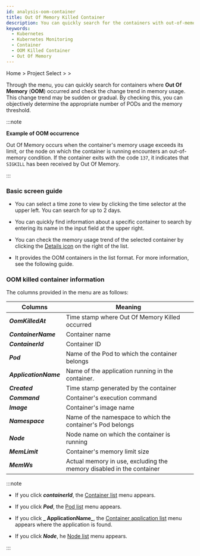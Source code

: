 ```yaml
---
id: analysis-oom-container
title: Out Of Memory Killed Container
description: You can quickly search for the containers with out-of-memory (OOM) and check the changes in memory usage at each time.
keywords:
  - Kubernetes
  - Kubernetes Monitoring
  - Container
  - OOM Killed Container
  - Out Of Memory
---
```


Home &gt; Project Select &gt; <Cmdname sid="side_container" className="uitext" /> &gt; <Cmdname sid="side_oomContainer" className="uitext" />

Through the <Cmdname sid="side_oomContainer" className="uitext" /> menu, you can quickly search for containers where **Out Of Memory** (**OOM**) occurred and check the change trend in memory usage. This change trend may be sudden or gradual. By checking this, you can objectively determine the appropriate number of PODs and the memory threshold.

:::note 

**Example of OOM occurrence**

Out Of Memory occurs when the container's memory usage exceeds its limit, or the node on which the container is running encounters an out-of-memory condition. If the container exits with the code `137`, it indicates that `SIGKILL` has been received by Out Of Memory.

:::

### Basic screen guide

<ImgLang img='whatap_kubernetes_analysis_oom_container_1.png' desc='Out Of Memory Killed Container' />

- You can select a time zone to view by clicking the time selector at the upper left. You can search for up to 2 days.

- You can quickly find information about a specific container to search by entering its name in the input field at the upper right.

- You can check the memory usage trend of the selected container by clicking the [Details icon](/img/ic-static.svg) on ​​the right of the list. 

- It provides the OOM containers in the list format. For more information, see the following guide.

### OOM killed container information

The columns provided in the <Cmdname sid="side_oomContainer" className="uitext" /> menu are as follows:

| Columns               | Meaning                                                              |
| --------------------- | -------------------------------------------------------------------- |
| **_OomKilledAt_**     | Time stamp where Out Of Memory Killed occurred                       |
| **_ContainerName_**   | Container name                                                       |
| **_ContainerId_**     | Container ID                                                         |
| **_Pod_**             | Name of the Pod to which the container belongs                       |
| **_ApplicationName_** | Name of the application running in the container.                    |
| **_Created_**         | Time stamp generated by the container                                |
| **_Command_**         | Container's execution command                                        |
| **_Image_**           | Container's image name                                               |
| **_Namespace_**       | Name of the namespace to which the container's Pod belongs           |
| **_Node_**            | Node name on which the container is running                          |
| **_MemLimit_**        | Container's memory limit size                                        |
| **_MemWs_**           | Actual memory in use, excluding the memory disabled in the container |

:::note 

- If you click **_containerId_**, the [Container list](/kubernetes/resource-container-list) menu appears.

- If you click **_Pod_**, the [Pod list](/kubernetes/resource-pod-list) menu appears. 

- If you click **_ ApplicationName_**, the [Container application list](/kubernetes/resource-application-list) menu appears where the application is found. 

- If you click **_Node_**, he [Node list](/kubernetes/resource-node-list) menu appears. 

:::
